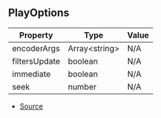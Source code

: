 ## PlayOptions

| Property | Type | Value |
| ----------- | ----------- | ----------- |
| encoderArgs | Array\<string> | N/A |
| filtersUpdate | boolean | N/A |
| immediate | boolean | N/A |
| seek | number | N/A |


- [Source](https://github.com/Androz2091/discord-player/blob/7529a33/packages/discord-player/src/types/types.ts#L207)